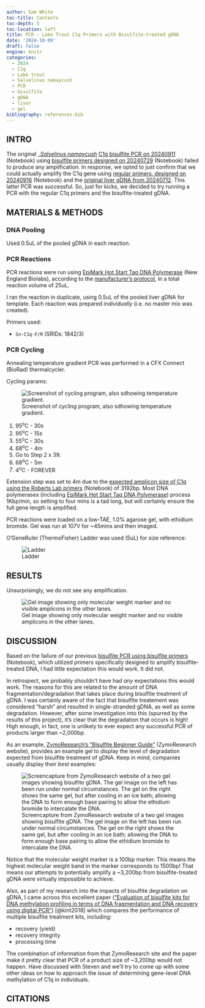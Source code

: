 ```yaml
---
author: Sam White
toc-title: Contents
toc-depth: 5
toc-location: left
title: PCR - Lake Trout C1q Primers with Bisulfite-treated gDNA
date: '2024-10-09'
draft: false
engine: knitr
categories: 
  - 2024
  - C1q
  - Lake trout
  - Salvelinus namaycush
  - PCR
  - bisulfite
  - gDNA
  - liver
  - gel
bibliography: references.bib
---
```


## INTRO

The original \_[*Salvelinus namaycush*](https://en.wikipedia.org/wiki/Lake_trout) [C1q bisulfite PCR on 20240911](../2024-09-11-Bisulfite-PCR---Second-Primer-Annealing-Gradient-Test-with-Lake-Trout-Bisulfite-treated-DNA/index.qmd) (Notebook) using [bisulfite primers designed on 20240729](../2024-07-29-Primer-Design---Lake-Trout-C1q-Gene-Bisulfite-Sequencing-Primers-Using-Primer3/index.qmd) (Notebook) failed to produce any amplification. In response, we opted to just confirm that we could actually amplify the C1q gene using [regular primers, designed on 20240916](../2024-09-16-Primer-Design---Lake-Trout-C1q-Gene-Sequencing-Primers-Using-Primer3/index.qmd) (Notebook) and the [original liver gDNA from 20240712](../2024-07-12-DNA-Isolation-and-Quantification---Lake-Trout-Liver/index.qmd). This latter PCR was successful. So, just for kicks, we decided to try running a PCR with the regular C1q primers and the bisulfite-treated gDNA.

## MATERIALS & METHODS

### DNA Pooling

Used 0.5uL of the pooled gDNA in each reaction.

### PCR Reactions

PCR reactions were run using [EpiMark Hot Start Taq DNA Polymerase](https://www.neb.com/en-us/products/m0490-epimark-hot-start-taq-dna-polymerase) (New England Biolabs), according to the [manufacturer's protocol](https://www.neb.com/en-us/protocols/2012/09/25/epimark-hot-start-taq-dna-polymerase-guidelines-for-pcr-reactions-m0490), in a total reaction volume of 25uL.

I ran the reaction in duplicate, using 0.5uL of the pooled liver gDNA for template. Each reaction was prepared *individually* (i.e. no master mix was created).

Primers used:

-   `Sn-C1q-F/R` (SRIDs: 1842/3)

### PCR Cycling

Annealing temperature gradient PCR was performed in a CFX Connect (BioRad) thermalcycler.

Cycling params:

![Screenshot of cycling program, also sdhowing temperature gradient.](./202401009-snam-c1q-BS-DNA-pcr.png){#fig-PCR-parameters fig-alt="PCR cycling parameters."}

1.  95<sup>o</sup>C - 30s
2.  95<sup>o</sup>C - 15s
3.  55<sup>o</sup>C - 30s
4.  68<sup>o</sup>C - 4m
5.  Go to Step 2 x 39.
6.  68<sup>o</sup>C - 5m
7.  4<sup>o</sup>C - FOREVER

::: callout-tip
Extension step was set to 4m due to the [expected amplicon size of C1q using the Roberts Lab primers](../2024-09-16-Primer-Design---Lake-Trout-C1q-Gene-Sequencing-Primers-Using-Primer3/index.qmd) (Notebook) of 3192bp. Most DNA polymerases (including [EpiMark Hot Start Taq DNA Polymerase](https://www.neb.com/en-us/products/m0490-epimark-hot-start-taq-dna-polymerase)) process 1Kbp/min, so setting to four mins is a tad long, but will certainly ensure the full gene length is amplified.
:::

PCR reactions were loaded on a low-TAE, 1.0% agarose gel, with ethidium bromide. Gel was run at 107V for \~45mins and then imaged.

O'GeneRuler (ThermoFisher) Ladder was used (5uL) for size reference:

![Ladder](../../../images/ogene-ruler.jpeg){#fig-ladder .lightbox fig-alt="O'GeneRuler"}

## RESULTS

Unsurprisingly, we do not see any amplification.

![Gel image showing only molecular weight marker and no visible amplicons in the other lanes.](./20241009-snam-c1q-PCR-gel.jpg){#fig-gel-image .lightbox fig-alt="Gel image showing only molecular weight marker and no visible amplicons in the other lanes."}

## DISCUSSION

Based on the failure of our previous [bisulfite PCR using bisulfite primers](../2024-09-11-Bisulfite-PCR---Second-Primer-Annealing-Gradient-Test-with-Lake-Trout-Bisulfite-treated-DNA/index.qmd) (Notebook), which utilized primers specifically designed to amplify bisulfite-treated DNA, I had little expectation this would work. It did not.

In retrospect, we probably shouldn't have had *any* expectations this would work. The reasons for this are related to the amount of DNA fragmentation/degradation that takes place during bisulfite treatment of gDNA. I was certainly aware of the fact that bisulfite treatement was considered "harsh" and resulted in single-stranded gDNA, as well as some degradation. However, after some investigation into this (spurred by the results of this project), it's clear that the degradation that occurs is high! High enough, in fact, one is unlikely to ever expect any successful PCR of products larger than \~2,000bp.

As an example, [ZymoResearch's "Bisulfite Beginner Guide"](https://www.zymoresearch.com/pages/bisulfite-beginner-guide) (ZymoResearch website), provides an example gel to display the level of degradation expected from bisulfite treatment of gDNA. Keep in mind, companies usually display their *best* examples:

![Screencapture from ZymoResearch website of a two gel images showing bisulfite gDNA. The gel image on the left has been run under normal circumstances. The gel on the right shows the same gel, but after cooling in an ice bath; allowing the DNA to form enough base pairing to allow the ethidium bromide to intercalate the DNA.](./zymo-bs-dna-gel.png){.lightbox fig-alt="Screencapture from ZymoResearch website of a two gel images showing bisulfite gDNA. The gel image on the left has been run under normal circumstances. The gel on the right shows the same gel, but after cooling in an ice bath; allowing the DNA to form enough base pairing to allow the ethidium bromide to intercalate the DNA."}

Notice that the molecular weight marker is a 100bp marker. This means the highest molecular weight band in the marker corresponds to 1500bp! That means our attempts to potentially amplify a \~3,200bp from bisulfite-treated gDNA were virtually impossible to achieve.

Also, as part of my research into the impacts of bisulfite degradation on gDNA, I came acroos this excellent paper (["Evaluation of bisulfite kits for DNA methylation profiling in terms of DNA fragmentation and DNA recovery using digital PCR "](https://journals.plos.org/plosone/article?id=10.1371/journal.pone.0199091)) [@kint2018] which compares the performance of multiple bisulfite treatment kits, including:

-   recovery (yield)
-   recovery integrity
-   processing time

The combination of information from that ZymoResearch site and the paper make it pretty clear that PCR of a product size of ~3,200bp would not happen. Have discussed with Steven and we'll try to come up with some other ideas on how to approach the issue of determining gene-level DNA methylation of C1q in individuals.

## CITATIONS
